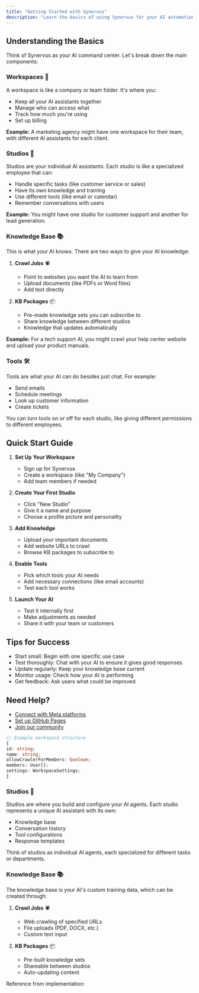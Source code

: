 ```yaml
---
title: "Getting Started with Synervus"
description: "Learn the basics of using Synervus for your AI automation needs"
---
```


## Understanding the Basics

Think of Synervus as your AI command center. Let's break down the main components:

### Workspaces 🏢

A workspace is like a company or team folder. It's where you:

- Keep all your AI assistants together
- Manage who can access what
- Track how much you're using
- Set up billing

**Example:** A marketing agency might have one workspace for their team, with different AI assistants for each client.

### Studios 🎨

Studios are your individual AI assistants. Each studio is like a specialized employee that can:

- Handle specific tasks (like customer service or sales)
- Have its own knowledge and training
- Use different tools (like email or calendar)
- Remember conversations with users

**Example:** You might have one studio for customer support and another for lead generation.

### Knowledge Base 📚

This is what your AI knows. There are two ways to give your AI knowledge:

1. **Crawl Jobs** 🕷️

   - Point to websites you want the AI to learn from
   - Upload documents (like PDFs or Word files)
   - Add text directly

2. **KB Packages** 📦
   - Pre-made knowledge sets you can subscribe to
   - Share knowledge between different studios
   - Knowledge that updates automatically

**Example:** For a tech support AI, you might crawl your help center website and upload your product manuals.

### Tools 🛠️

Tools are what your AI can do besides just chat. For example:

- Send emails
- Schedule meetings
- Look up customer information
- Create tickets

You can turn tools on or off for each studio, like giving different permissions to different employees.

## Quick Start Guide

1. **Set Up Your Workspace**

   - Sign up for Synervus
   - Create a workspace (like "My Company")
   - Add team members if needed

2. **Create Your First Studio**

   - Click "New Studio"
   - Give it a name and purpose
   - Choose a profile picture and personality

3. **Add Knowledge**

   - Upload your important documents
   - Add website URLs to crawl
   - Browse KB packages to subscribe to

4. **Enable Tools**

   - Pick which tools your AI needs
   - Add necessary connections (like email accounts)
   - Test each tool works

5. **Launch Your AI**
   - Test it internally first
   - Make adjustments as needed
   - Share it with your team or customers

## Tips for Success

- Start small: Begin with one specific use case
- Test thoroughly: Chat with your AI to ensure it gives good responses
- Update regularly: Keep your knowledge base current
- Monitor usage: Check how your AI is performing
- Get feedback: Ask users what could be improved

## Need Help?

- [Connect with Meta platforms](help-center/connect-meta)
- [Set up GitHub Pages](help-center/gh-pages-setup)
- [Join our community](https://discord.gg/synervus)

```typescript
// Example workspace structure
{
id: string;
name: string;
allowCrawlerForMembers: boolean;
members: User[];
settings: WorkspaceSettings;
}
```

### Studios 🎨

Studios are where you build and configure your AI agents. Each studio represents a unique AI assistant with its own:

- Knowledge base
- Conversation history
- Tool configurations
- Response templates

Think of studios as individual AI agents, each specialized for different tasks or departments.

### Knowledge Base 📚

The knowledge base is your AI's custom training data, which can be created through:

1. **Crawl Jobs** 🕷️

   - Web crawling of specified URLs
   - File uploads (PDF, DOCX, etc.)
   - Custom text input

2. **KB Packages** 📦
   - Pre-built knowledge sets
   - Shareable between studios
   - Auto-updating content

Reference from implementation:
